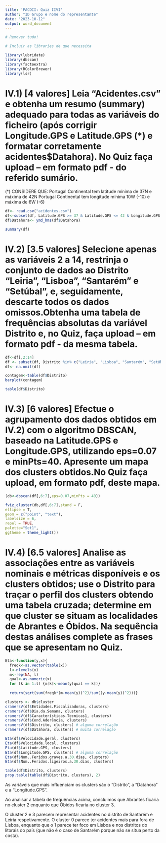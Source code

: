 ```yaml
---
title: 'PACDII: Quiz IIVI'
author: "ID Grupo e nome do representante"
date: "2023-10-12"
output: word_document
---
```




```r
# Remover tudo!

# Incluir as libraries de que necessita

library(lubridate)
library(dbscan)
library(factoextra)
library(RColorBrewer)
library(lsr)
```


# IV.1) [4 valores] Leia “Acidentes.csv” e obtenha um resumo (summary) adequado para todas as variáveis do ficheiro (após corrigir Longitude.GPS e Latitude.GPS (*) e formatar corretamente acidentes$Datahora). No Quiz faça upload – em formato pdf - do referido sumário.
(*) CONSIDERE QUE:
Portugal Continental tem latitude mínima de 37N e máxima de 42N 
Portugal Continental tem longitude mínima 10W (-10) e máxima de 6W (-6)



```r
df<- read.csv("acidentes.csv")
df<-subset(df, Latitude.GPS >= 37 & Latitude.GPS <= 42 & Longitude.GPS >= -10 & Longitude.GPS <= -6)
df$Datahora<- ymd_hms(df$Datahora)

summary(df)


```

# IV.2) [3.5 valores] Selecione apenas as variáveis 2 a 14, restrinja o conjunto de dados ao Distrito “Leiria”, “Lisboa”, “Santarém” e “Setúbal”, e, seguidamente, descarte todos os dados omissos.Obtenha uma tabela de frequências absolutas da variável Distrito e, no Quiz, faça  upload – em formato pdf - da mesma tabela.


```r
df<-df[,2:14]
df <- subset(df, Distrito %in% c("Leiria", "Lisboa", "Santarém", "Setúbal"))
df<- na.omit(df)

contagem<-table(df$Distrito)
barplot(contagem)

table(df$Distrito)
```

# IV.3) [6 valores] Efectue o agrupamento dos dados obtidos em IV.2) com o algoritmo DBSCAN, baseado na Latitude.GPS e Longitude.GPS, utilizando eps=0.07 e minPts=40. Apresente um mapa dos clusters obtidos.No Quiz faça upload, em formato pdf, deste mapa.

```r

(db<-dbscan(df[,6:7],eps=0.07,minPts = 40))

fviz_cluster(db,df[,6:7],stand = F,
ellipse = T,
geom = c("point", "text"),
labelsize = 6,
repel = TRUE, 
palette="Set1",
ggtheme = theme_light())

```

# IV.4) [6.5 valores] Analise as associações entre as variáveis nominais e métricas disponíveis e os clusters obtidos; use o Distrito para traçar o perfil dos clusters obtendo uma tabela cruzada; determine em que cluster se situam as localidades de Abrantes e Óbidos. Na sequência destas análises complete as frases que se apresentam no Quiz.

```r
Eta<-function(y,x){
  freqk<-as.vector(table(x))
  l<-nlevels(x)
  m<-rep(NA, l)
  qual<-as.numeric(x)
  for (k in 1:l) {m[k]<-mean(y[qual == k])}
  
  return(sqrt(sum(freqk*(m-mean(y))^2)/sum((y-mean(y))^2)))}
```

```r
clusters <- db$cluster
cramersV(df$Entidades.Fiscalizadoras, clusters)
cramersV(df$Dia.da.Semana, clusters)
cramersV(df$Características.Tecnicas1, clusters)
cramersV(df$Cond.Aderência, clusters)
cramersV(df$Distrito, clusters) # alguma correlação
cramersV(df$Datahora, clusters) # muita correlação

Eta(df$Velocidade.geral, clusters)
Eta(df$Velocidade.local, clusters)
Eta(df$Latitude.GPS, clusters)
Eta(df$Longitude.GPS, clusters) # alguma correlação
Eta(df$Num..Feridos.graves.a.30.dias, clusters)
Eta(df$Num..Feridos.ligeiros.a.30.dias, clusters)

table(df$Distrito, clusters)
prop.table(table(df$Distrito, clusters), 2)
```
As variáveis que mais influenciam os clusters são o "Distrito", a "Datahora" e a "Longitude.GPS".

Ao analisar a tabela de frequências acima, concluimos que Abrantes ficaria no cluster 2 enquanto que Óbidos ficaria no cluster 3.

O cluster 2 e 3 parecem representar acidentes no distríto de Santarém e Leiria respetivamente. O cluster 0 parece ter acidentes mais para fora de Lisboa, enquanto que o 1 parece ter foco em Lisboa e nos distritos do litorais do país (que não é o caso de Santarém porque não se situa perto da costa).